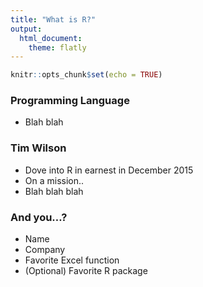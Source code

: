 ```yaml
---
title: "What is R?"
output: 
  html_document:
    theme: flatly
---
```


```r
knitr::opts_chunk$set(echo = TRUE)
```

### Programming Language

* Blah blah

### Tim Wilson

* Dove into R in earnest in December 2015
* On a mission..
* Blah blah blah

### And you...?

* Name
* Company
* Favorite Excel function
* (Optional) Favorite R package

